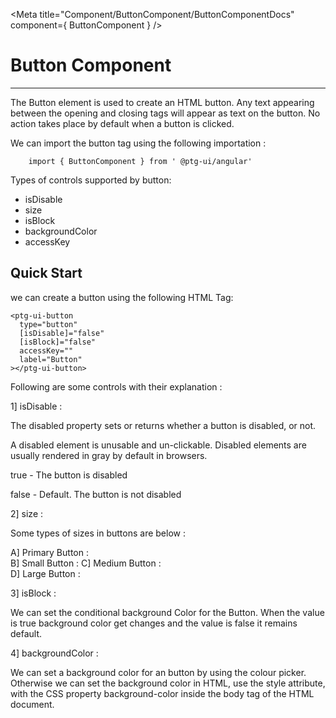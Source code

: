


 <Meta title="Component/ButtonComponent/ButtonComponentDocs" component={ ButtonComponent }    />



 # Button Component

 ---
 The Button element is used to create an HTML button. Any text appearing between the opening and closing tags will appear as text on the button. No action takes place by default 
 when a button is clicked.

 We can import the button tag using the following importation : 

```
    import { ButtonComponent } from ' @ptg-ui/angular'
```    

 Types of controls supported by button:

 - isDisable
 - size
 - isBlock
 - backgroundColor
 - accessKey




 ## Quick Start
 
 we can create a button using the following HTML Tag: 


```
<ptg-ui-button
  type="button"
  [isDisable]="false"
  [isBlock]="false"
  accessKey=""
  label="Button"
></ptg-ui-button>

```


 Following are some controls with their explanation :

 1] isDisable :

 The disabled property sets or returns whether a button is disabled, or not.

 A disabled element is unusable and un-clickable. Disabled elements are usually rendered in gray by default in browsers.

 true - The button is disabled

 false - Default. The button is not disabled


<Canvas><Story id="component-buttoncomponent--is-disable" /></Canvas>


 2] size : 

 Some types of sizes in buttons are below :  

A] Primary Button :  <Canvas><Story id="component-buttoncomponent--primary" /></Canvas>   
B] Small Button :    <Canvas><Story id="component-buttoncomponent--small" /></Canvas>
C] Medium Button :   <Canvas><Story id="component-buttoncomponent--medium" /></Canvas>      
D] Large Button :    <Canvas><Story id="component-buttoncomponent--large" /></Canvas>



 3] isBlock :

 We can set the conditional background Color for the Button. When the value is true background color get changes and the value is 
 false it remains default.   


<Canvas><Story id="component-buttoncomponent--is-block" /></Canvas>


 4] backgroundColor :

 We can set a background color for an button by using the colour picker. Otherwise we can set the background color in HTML, use the style attribute, with the CSS property background-color inside the body tag of the HTML document.



